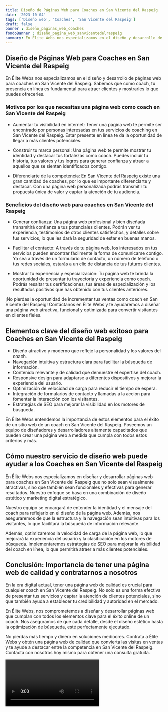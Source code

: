 ```yaml
---
title: Diseño de Páginas Web para Coaches en San Vicente del Raspeig
date: '2023-10-04'
tags: ['Diseño web', 'Coaches', 'San Vicente del Raspeig']
draft: false
banner : diseño_paginas_web_coaches
fondoBanner : diseño_pagina_web_sanvicentedelraspeig
summary: En Élite Webs nos especializamos en el diseño y desarrollo de páginas web para coaches en San Vicente del Raspeig. Sabemos que como coach, tu presencia en línea es fundamental para atraer clientes y mostrarles lo que puedes ofrecerles. 
---
```


## Diseño de Páginas Web para Coaches en San Vicente del Raspeig

En Élite Webs nos especializamos en el diseño y desarrollo de páginas web para coaches en San Vicente del Raspeig. Sabemos que como coach, tu presencia en línea es fundamental para atraer clientes y mostrarles lo que puedes ofrecerles. 

### Motivos por los que necesitas una página web como coach en San Vicente del Raspeig

- Aumentar tu visibilidad en internet: Tener una página web te permite ser encontrado por personas interesadas en tus servicios de coaching en San Vicente del Raspeig. Estar presente en línea te da la oportunidad de llegar a más clientes potenciales.

- Construir tu marca personal: Una página web te permite mostrar tu identidad y destacar tus fortalezas como coach. Puedes incluir tu historia, tus valores y tus logros para generar confianza y atraer a aquellos que se sientan identificados contigo.

- Diferenciarte de la competencia: En San Vicente del Raspeig existe una gran cantidad de coaches, por lo que es importante diferenciarte y destacar. Con una página web personalizada podrás transmitir tu propuesta única de valor y captar la atención de tu audiencia.

### Beneficios del diseño web para coaches en San Vicente del Raspeig

- Generar confianza: Una página web profesional y bien diseñada transmitirá confianza a tus potenciales clientes. Podrán ver tu experiencia, testimonios de otros clientes satisfechos, y detalles sobre tus servicios, lo que les dará la seguridad de estar en buenas manos.

- Facilitar el contacto: A través de tu página web, los interesados en tus servicios pueden encontrar fácilmente la forma de comunicarse contigo. Ya sea a través de un formulario de contacto, un número de teléfono o tus redes sociales, estarás a un clic de distancia de tus futuros clientes.

- Mostrar tu experiencia y especialización: Tu página web te brinda la oportunidad de presentar tu trayectoria y experiencia como coach. Podrás resaltar tus certificaciones, tus áreas de especialización y los resultados positivos que has obtenido con tus clientes anteriores.

¡No pierdas la oportunidad de incrementar tus ventas como coach en San Vicente del Raspeig! Contáctanos en Élite Webs y te ayudaremos a diseñar una página web atractiva, funcional y optimizada para convertir visitantes en clientes fieles.

<GifSeo />

<Cta />

## Elementos clave del diseño web exitoso para Coaches en San Vicente del Raspeig

- Diseño atractivo y moderno que refleje la personalidad y los valores del coach.
- Navegación intuitiva y estructura clara para facilitar la búsqueda de información.
- Contenido relevante y de calidad que demuestre el expertise del coach.
- Responsive design para adaptarse a diferentes dispositivos y mejorar la experiencia del usuario.
- Optimización de velocidad de carga para reducir el tiempo de espera.
- Integración de formularios de contacto y llamadas a la acción para fomentar la interacción con los visitantes.
- Estrategias de SEO para mejorar la visibilidad en los motores de búsqueda.

En Élite Webs entendemos la importancia de estos elementos para el éxito de un sitio web de un coach en San Vicente del Raspeig. Poseemos un equipo de diseñadores y desarrolladores altamente capacitados que pueden crear una página web a medida que cumpla con todos estos criterios y más.

## Cómo nuestro servicio de diseño web puede ayudar a los Coaches en San Vicente del Raspeig

En Élite Webs nos especializamos en diseñar y desarrollar páginas web para coaches en San Vicente del Raspeig que no solo sean visualmente atractivas, sino que también sean funcionales y efectivas para generar resultados. Nuestro enfoque se basa en una combinación de diseño estético y marketing digital estratégico.

Nuestro equipo se encargará de entender la identidad y el mensaje del coach para reflejarlo en el diseño de la página web. Además, nos aseguraremos de que la estructura y la navegación sean intuitivas para los visitantes, lo que facilitará la búsqueda de información relevante.

Además, optimizaremos la velocidad de carga de la página web, lo que mejorará la experiencia del usuario y la clasificación en los motores de búsqueda. Implementaremos estrategias de SEO para mejorar la visibilidad del coach en línea, lo que permitirá atraer a más clientes potenciales.

## Conclusión: Importancia de tener una página web de calidad y contratarnos a nosotros

En la era digital actual, tener una página web de calidad es crucial para cualquier coach en San Vicente del Raspeig. No solo es una forma efectiva de presentar tus servicios y captar la atención de clientes potenciales, sino que también ayuda a establecer tu credibilidad y autoridad en el mercado.

En Élite Webs, nos comprometemos a diseñar y desarrollar páginas web que cumplan con todos los elementos clave para el éxito online de un coach. Nos aseguramos de que cada detalle, desde el diseño estético hasta la optimización de búsqueda, esté perfectamente ejecutado.

No pierdas más tiempo y dinero en soluciones mediocres. Contrata a Élite Webs y obtén una página web de calidad que convierta las visitas en ventas y te ayude a destacar entre la competencia en San Vicente del Raspeig. Contacta con nosotros hoy mismo para obtener una consulta gratuita.

<Video />

<CtaBot job='Coaches' city='San Vicente del Raspeig'/>

<Gmaps query='San Vicente del Raspeig+españa+maps' />